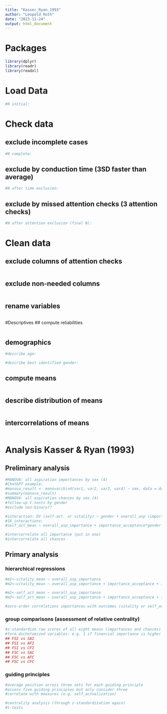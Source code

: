 ```yaml
---
title: "Kasser_Ryan_1993"
author: "Leopold Roth"
date: "2023-11-24"
output: html_document
---
```


# Packages
```r
library(dplyr)
library(readr)
library(readxl)
```

# Load Data
```r

#N initial:
```

# Check data
## exclude incomplete cases
```r

#N complete:
```

## exclude by conduction time (3SD faster than average)
```r

#N after time exclusion:
```

## exclude by missed attention checks (3 attention checks)
```r

#N after attention exclusion (final N):
```

# Clean data
## exclude columns of attention checks
```r

```

## exclude non-needed columns
```r

```

## rename variables
```r

```

#Descriptives
## compute reliabilities
```r

```

## demographics
```r
#describe age:

#describe best identified gender:

```

## compute means
```r

```

## describe distribution of means
```r

```

## intercorrelations of means
```r

```

# Analysis Kasser & Ryan (1993)
## Preliminary analysis
```r
#MANOVA: all aspiration importances by sex (4)
#ChatGPT example:
#manova_result <- manova(cbind(var1, var2, var3, var4) ~ sex, data = data)
#summary(manova_result)
#MANOVA: all aspiration chances by sex (4)
#follow-up t-tests by gender
#exclude non-binary??

#interaction: DV (self-act. or vitality) ~ gender + overall_asp (importance or chances) + aspiration_domain*gender
#16 interactions:
#self_act_mean ~ overall_asp_importance + importance_acceptance*gender (example)

#intercorrelate all importance (put in one)
#intercorrelate all chances
```

## Primary analysis
### hierarchical regressions
```r
#m1<-vitality_mean ~ overall_asp_importance
#m2<-vitality_mean ~ overall_asp_importance + importance_acceptance + importance_affiliation + importance_community + #importance_finance (see betas Table 2)

#m1<-self_act_mean ~ overall_asp_importance
#m2<-self_act_mean ~ overall_asp_importance + importance_acceptance + importance_affiliation + importance_community + #importance_finance

#zero-order correlations importances with outcomes (vitality or self_actualization)
```

### group comparisons (assessment of relative centrality)
```r
#z-standardize raw scores of all eight means (importances and chances)
#form dichotomized variables: e.g. 1 if financial importance is higher than community, otherwise 0
## FSI vs SAI
## FSI vs AFI
## FSI vs CFI
## FSC vs SAC
## FSC vs AFC
## FSC vs CFC
```

### guiding principles
```r
#average position across three sets for each guiding principle
#assess five guiding principles but only consider three
#correlate with measures (e.g. self_actualization)

#centrality analysis (through z-standardization again)
#t-tests
```





